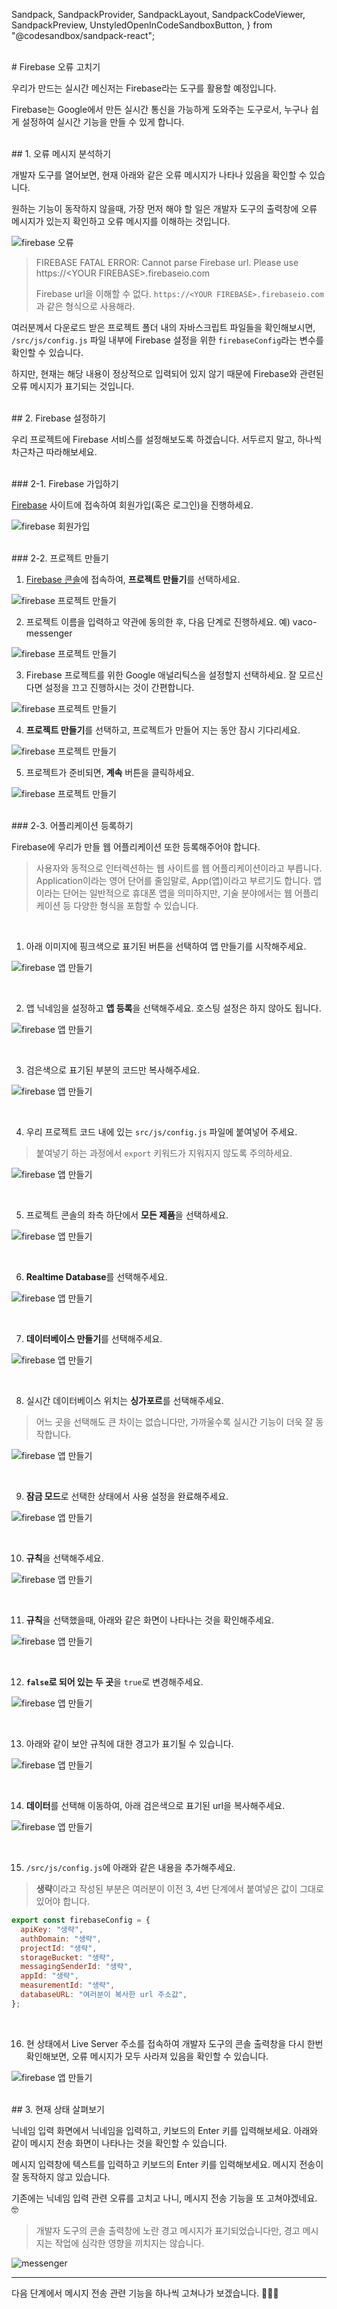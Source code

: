   Sandpack,
  SandpackProvider,
  SandpackLayout,
  SandpackCodeViewer,
  SandpackPreview,
  UnstyledOpenInCodeSandboxButton,
} from "@codesandbox/sandpack-react";

<br/>
# Firebase 오류 고치기

우리가 만드는 실시간 메신저는 Firebase라는 도구를 활용할 예정입니다.

Firebase는 Google에서 만든 실시간 통신을 가능하게 도와주는 도구로서, 누구나 쉽게 설정하여 실시간 기능을 만들 수 있게 합니다.

<br/>
## 1. 오류 메시지 분석하기

개발자 도구를 열어보면, 현재 아래와 같은 오류 메시지가 나타나 있음을 확인할 수 있습니다.

<Callout emoji="📌">
  원하는 기능이 동작하지 않을때, 가장 먼저 해야 할 일은 개발자 도구의 출력창에 오류 메시지가 있는지 확인하고 오류 메시지를 이해하는 것입니다.
</Callout>

![firebase 오류](/images/posts/firebase_error.png)

> FIREBASE FATAL ERROR: Cannot parse Firebase url. Please use https://\<YOUR FIREBASE\>.firebaseio.com
>
> Firebase url을 이해할 수 없다. `https://<YOUR FIREBASE>.firebaseio.com`과 같은 형식으로 사용해라.

여러분께서 다운로드 받은 프로젝트 폴더 내의 자바스크립트 파일들을 확인해보시면, `/src/js/config.js` 파일 내부에 Firebase 설정을 위한 `firebaseConfig`라는 변수를 확인할 수 있습니다.

하지만, 현재는 해당 내용이 정상적으로 입력되어 있지 않기 때문에 Firebase와 관련된 오류 메시지가 표기되는 것입니다.

<br/>
## 2. Firebase 설정하기

우리 프로젝트에 Firebase 서비스를 설정해보도록 하겠습니다. 서두르지 말고, 하나씩 차근차근 따라해보세요.

<br/>
### 2-1. Firebase 가입하기

[Firebase](https://firebase.google.com/?hl=ko) 사이트에 접속하여 회원가입(혹은 로그인)을 진행하세요.

![firebase 회원가입](/images/posts/firebase_login.png)

<br/>
### 2-2. 프로젝트 만들기

1. [Firebase 콘솔](https://console.firebase.google.com/?hl=ko)에 접속하여, **프로젝트 만들기**를 선택하세요.

![firebase 프로젝트 만들기](/images/posts/firebase_project_1.png)

2. 프로젝트 이름을 입력하고 약관에 동의한 후, 다음 단계로 진행하세요. 예) vaco-messenger

![firebase 프로젝트 만들기](/images/posts/firebase_project_2.png)

3. Firebase 프로젝트를 위한 Google 애널리틱스을 설정할지 선택하세요. 잘 모르신다면 설정을 끄고 진행하시는 것이 간편합니다.

![firebase 프로젝트 만들기](/images/posts/firebase_project_3.png)

4. **프로젝트 만들기**를 선택하고, 프로젝트가 만들어 지는 동안 잠시 기다리세요.

![firebase 프로젝트 만들기](/images/posts/firebase_project_5.png)

5. 프로젝트가 준비되면, **계속** 버튼을 클릭하세요.

![firebase 프로젝트 만들기](/images/posts/firebase_project_6.png)

<br/>
### 2-3. 어플리케이션 등록하기

Firebase에 우리가 만들 웹 어플리케이션 또한 등록해주어야 합니다.

> 사용자와 동적으로 인터렉션하는 웹 사이트를 웹 어플리케이션이라고 부릅니다. Application이라는 영어 단어를 줄임말로, App(앱)이라고 부르기도 합니다.
> 앱이라는 단어는 일반적으로 휴대폰 앱을 의미하지만, 기술 분야에서는 웹 어플리케이션 등 다양한 형식을 포함할 수 있습니다.

<br/>

1. 아래 이미지에 핑크색으로 표기된 버튼을 선택하여 앱 만들기를 시작해주세요.

![firebase 앱 만들기](/images/posts/fb_database_1.png)

<br/>

2. 앱 닉네임을 설정하고 **앱 등록**을 선택해주세요. 호스팅 설정은 하지 않아도 됩니다.

![firebase 앱 만들기](/images/posts/fb_database_2.png)

<br/>

3. 검은색으로 표기된 부분의 코드만 복사해주세요.

![firebase 앱 만들기](/images/posts/fb_database_3.png)

<br/>

4. 우리 프로젝트 코드 내에 있는 `src/js/config.js` 파일에 붙여넣어 주세요.

> 붙여넣기 하는 과정에서 `export` 키워드가 지워지지 않도록 주의하세요.

![firebase 앱 만들기](/images/posts/fb_database_3-1.png)

<br/>

5. 프로젝트 콘솔의 좌측 하단에서 **모든 제품**을 선택하세요.

![firebase 앱 만들기](/images/posts/fb_database_4.png)

<br/>

6. **Realtime Database**를 선택해주세요.

![firebase 앱 만들기](/images/posts/fb_database_5.png)

<br/>

7. **데이터베이스 만들기**를 선택해주세요.

![firebase 앱 만들기](/images/posts/fb_database_6.png)

<br/>

8. 실시간 데이터베이스 위치는 **싱가포르**를 선택해주세요.

> 어느 곳을 선택해도 큰 차이는 없습니다만, 가까울수록 실시간 기능이 더욱 잘 동작합니다.

![firebase 앱 만들기](/images/posts/fb_database_7.png)

<br/>

9. **잠금 모드**로 선택한 상태에서 사용 설정을 완료해주세요.

![firebase 앱 만들기](/images/posts/fb_database_8.png)

<br/>

10. **규칙**을 선택해주세요.

![firebase 앱 만들기](/images/posts/fb_database_9.png)

<br/>

11. **규칙**을 선택했을때, 아래와 같은 화면이 나타나는 것을 확인해주세요.

![firebase 앱 만들기](/images/posts/fb_database_10.png)

<br/>

12. **`false`로 되어 있는 두 곳**을 `true`로 변경해주세요.

![firebase 앱 만들기](/images/posts/fb_database_11.png)

<br/>

13. 아래와 같이 보안 규칙에 대한 경고가 표기될 수 있습니다.

![firebase 앱 만들기](/images/posts/fb_database_12.png)

<br/>

14. **데이터**를 선택해 이동하여, 아래 검은색으로 표기된 url을 복사해주세요.

![firebase 앱 만들기](/images/posts/fb_database_13.png)

<br/>

15. `/src/js/config.js`에 아래와 같은 내용을 추가해주세요.

> **생략**이라고 작성된 부분은 여러분이 이전 3, 4번 단계에서 붙여넣은 값이 그대로 있어야 합니다.

```js filename="config.js" showLineNumbers {9}
export const firebaseConfig = {
  apiKey: "생략",
  authDomain: "생략",
  projectId: "생략",
  storageBucket: "생략",
  messagingSenderId: "생략",
  appId: "생략",
  measurementId: "생략",
  databaseURL: "여러분이 복사한 url 주소값",
};
```

<br/>

16. 현 상태에서 Live Server 주소를 접속하여 개발자 도구의 콘솔 출력창을 다시 한번 확인해보면, 오류 메시지가 모두 사라져 있음을 확인할 수 있습니다.

![firebase 앱 만들기](/images/posts/fb_database_14.png)

<br/>
## 3. 현재 상태 살펴보기

닉네임 입력 화면에서 닉네임을 입력하고, 키보드의 Enter 키를 입력해보세요. 아래와 같이 메시지 전송 화면이 나타나는 것을 확인할 수 있습니다.

메시지 입력창에 텍스트를 입력하고 키보드의 Enter 키를 입력해보세요. 메시지 전송이 잘 동작하지 않고 있습니다.

기존에는 닉네임 입력 관련 오류를 고치고 나니, 메시지 전송 기능을 또 고쳐야겠네요. 🤓

> 개발자 도구의 콘솔 출력창에 노란 경고 메시지가 표기되었습니다만, 경고 메시지는 작업에 심각한 영향을 끼치지는 않습니다.

![messenger](/images/posts/messenger_fb_done.png)

---

다음 단계에서 메시지 전송 관련 기능을 하나씩 고쳐나가 보겠습니다. 💁🏻‍♂️

<br/>
<br/>
<br/>
<Giscus
  repo="crwdu/lms-contents-js101"
  repoId="R_kgDOL2ikqQ"
  category="Q&A"
  categoryId="DIC_kwDOL2ikqc4CgSAu"
  mapping="pathname"
  reactionsEnabled="1"
  strict="1"
  emitMetadata="0"
  inputPosition="top"
  theme="preferred_color_scheme"
  lang="ko"
  loading="lazy"
/>
